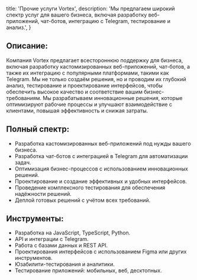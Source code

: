 
  title: 'Прочие услуги Vortex',
  description: 'Мы предлагаем широкий спектр услуг для вашего бизнеса, включая разработку веб-приложений, чат-ботов, интеграцию с Telegram, тестирование и анализ.',
}



## Описание:

Компания Vortex предлагает всестороннюю поддержку для бизнеса, включая разработку кастомизированных веб-приложений, чат-ботов, а также их интеграцию с популярными платформами, такими как Telegram. Мы не только создаём решения, но и проводим их глубокий анализ, тестирование и проектирование интерфейсов, чтобы обеспечить высокое качество и соответствие вашим бизнес-требованиям. Мы разрабатываем инновационные решения, которые оптимизируют рабочие процессы и улучшают взаимодействие с клиентами, повышая эффективность и снижая затраты.

## Полный спектр:

- Разработка кастомизированных веб-приложений под нужды вашего бизнеса.
- Разработка чат-ботов с интеграцией в Telegram для автоматизации задач.
- Оптимизация бизнес-процессов с использованием инновационных решений.
- Проектирование и создание эффективных и удобных интерфейсов.
- Проведение комплексного тестирования для обеспечения надёжности решений.
- Деплой готовых решений с учётом всех требований.

## Инструменты:

- Разработка на JavaScript, TypeScript, Python.
- API и интеграции с Telegram.
- Работа с базами данных и REST API.
- Проектирования интерфейсов с использованием Figma или других инструментов.
- Юзабилити-тестирования и аналитики.
- Тестирование приложений: мобильных, веб, десктопных.



